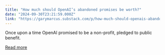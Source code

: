 ```yaml
---
title: "How much should OpenAI’s abandoned promises be worth?"
date: "2024-09-30T23:21:59.000Z"
link: "https://garymarcus.substack.com/p/how-much-should-openais-abandoned"
---
```


Once upon a time OpenAI promised to be a non-profit, pledged to public benefit.

[Read more](https://garymarcus.substack.com/p/how-much-should-openais-abandoned)
